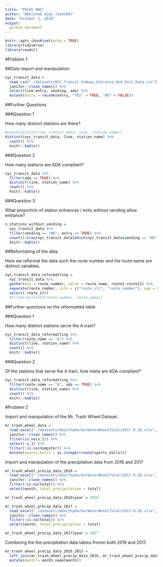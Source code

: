 ```yaml
---
title: "P8105 HW2"
author: "Abhishek Ajay (aa4266)"
date: "October 1, 2018"
output: 
  github_document
---
```


```r
knitr::opts_chunk$set(echo = TRUE)
library(tidyverse)
library(readxl)
```
 
#Problem 1

##Data import and manipulation

```r
nyc_transit_data = 
  read_csv("./datasets/NYC_Transit_Subway_Entrance_And_Exit_Data.csv") %>%
  janitor::clean_names() %>%
  select(line:entry, vending, ada) %>%
  mutate(entry = recode(entry, "YES" = TRUE, "NO" = FALSE))
```
##Further Questions

###Question 1

How many distinct stations are there?

```r
#count(distinct(nyc_transit_data, line, station_name))
distinct(nyc_transit_data, line, station_name) %>%
  count() %>%
  knitr::kable()
```

###Question 2

How many stations are ADA compliant?

```r
nyc_transit_data %>%
  filter(ada == TRUE) %>%
  distinct(line, station_name) %>%
  count() %>%
  knitr::kable()
```
###Question 3

What proportion of station entrances / exits without vending allow entrance?

```r
n_stations_without_vending =
  nyc_transit_data %>%
  filter(vending == "NO", entry == TRUE) %>%
  count()/nrow(nyc_transit_data[which(nyc_transit_data$vending == "NO"),]) %>%
  knitr::kable()
```

##Reformating of the data

Here we reformat the data such the route number and the route name are distinct variables.

```r
nyc_transit_data_reformatting =
  nyc_transit_data %>%
  gather(key = route_number, value = route_name, route1:route11) %>%
  separate(route_number, into = c("route_str", "route_number"), sep = 5) %>%
  select(-route_str)
  #filter(distinct(route_number, route_name))
```

##Further questions on the reformatted table

###Question 1 

How many distinct stations serve the A train?

```r
nyc_transit_data_reformatting %>%
  filter(route_name == "A") %>%
  distinct(line, station_name) %>%
  count() %>%
  knitr::kable()
```

###Question 2

Of the stations that serve the A train, how many are ADA compliant?

```r
nyc_transit_data_reformatting %>%
  filter(route_name == "A", ada == TRUE) %>%
  distinct(line, station_name) %>%
  count() %>%
  knitr::kable()
```

#Problem 2

Import and manipulation of the Mr. Trash Wheel Dataset.

```r
mr_trash_wheel_data =
  read_excel("./datasets/HealthyHarborWaterWheelTotals2017-9-26.xlsx", range = "A2:O258") %>%
  janitor::clean_names() %>%
  filter(is.na(x_1)) %>%
  select(-x_1) %>%
  filter(!is.na(dumpster)) %>%
  mutate(sports_balls = as.integer(round(sports_balls)))
```

Import and manipulation of the precipitation data from 2016 and 2017

```r
mr_trash_wheel_precip_data_2016 =
  read_excel("./datasets/HealthyHarborWaterWheelTotals2017-9-26.xlsx", sheet = 4, range = "A2:B15") %>% 
  janitor::clean_names() %>%
  filter(!is.na(total)) %>%
  select(month, total_precipitation = total)

mr_trash_wheel_precip_data_2016$year = 2016

mr_trash_wheel_precip_data_2017 =
  read_excel("./datasets/HealthyHarborWaterWheelTotals2017-9-26.xlsx", sheet = 3, range = "A2:B15") %>% 
  janitor::clean_names() %>%
  filter(!is.na(total)) %>%
  select(month, total_precipitation = total)

mr_trash_wheel_precip_data_2017$year = 2017
```

Combining the the precipitation data tables fromm both 2016 and 2017.

```r
mr_trash_wheel_precip_data_2016_2017 =
  left_join(mr_trash_wheel_precip_data_2016, mr_trash_wheel_precip_data_2017, by = 'month') %>%
  mutate(month = month.name[month])
```